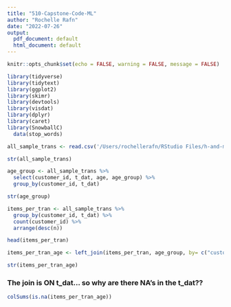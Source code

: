 ```yaml
---
title: "510-Capstone-Code-ML"
author: "Rochelle Rafn"
date: "2022-07-26"
output:
  pdf_document: default
  html_document: default
---
```


```r
knitr::opts_chunk$set(echo = FALSE, warning = FALSE, message = FALSE)
```

```r
library(tidyverse)
library(tidytext)
library(ggplot2)
library(skimr)
library(devtools)
library(visdat)
library(dplyr)
library(caret)
library(SnowballC)
  data(stop_words)

all_sample_trans <- read.csv('/Users/rochellerafn/RStudio Files/h-and-m-personalized-fashion-recommendations/all_sample_transactions')
```

```r
str(all_sample_trans)
```

```r
age_group <- all_sample_trans %>%
  select(customer_id, t_dat, age, age_group) %>%
  group_by(customer_id, t_dat)

str(age_group)
```


```r
items_per_tran <- all_sample_trans %>%
  group_by(customer_id, t_dat) %>%
  count(customer_id) %>%
  arrange(desc(n))

head(items_per_tran)
```


```r
items_per_tran_age <- left_join(items_per_tran, age_group, by= c("customer_id", "t_dat"))

str(items_per_tran_age)
```

### The join is ON t_dat... so why are there NA's in the t_dat??
```r
colSums(is.na(items_per_tran_age))
```

